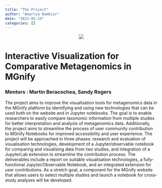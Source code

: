 ```yaml
---
title: "The Project"
author: "Amartya Nambiar"
date: "2023-05-29"
categories: []
---
```

<div style="text-align:center">
![](thumbnail.jpeg)
</div>

# Interactive Visualization for Comparative Metagenomics in MGnify
### **Mentors** : Martin Beracochea, Sandy Rogers\n
The project aims to improve the visualisation tools for metagenomics data in the MGnify platform by identifying and using new technologies that can be used both on the website and in Jupyter notebooks. The goal is to enable researchers to easily compare taxonomic information from multiple studies for better interpretation and analysis of metagenomics data. Additionally, the project aims to streamline the process of user community contribution to MGnify Notebooks for improved accessibility and user experience. The project will be approached in three phases: research and evaluation of visualisation technologies, development of a Jupyter/observable notebook for comparing and visualising data from two studies, and integration of a JupyterLab extension to streamline the contribution process. The deliverables include a report on suitable visualisation technologies, a fully-functional Jupyter/Observable Notebook, and an integrated extension for user contributions. As a stretch goal, a component for the MGnify website that allows users to select multiple studies and launch a notebook for cross-study analyses will be developed.

